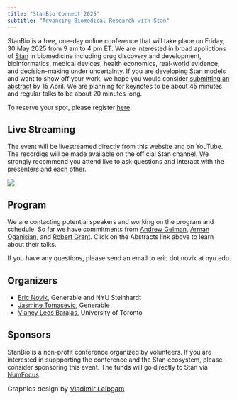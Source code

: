 ```yaml
---
title: "StanBio Connect 2025"
subtitle: "Advancing Biomedical Research with Stan"
---
```


StanBio is a free, one-day online conference that will take place on Friday, 30 May 2025 from 9 am to 4 pm ET. We are interested in broad applictions of [Stan](https://mc-stan.org/) in biomedicine including drug discovery and development, bioinformatics, medical devices, health economics, real-world evidence, and decision-making under uncertainty. If you are developing Stan models and want to show off your work, we hope you would consider [submitting an abstract](https://bit.ly/stanbio2025-abstract) by 15 April. We are planning for keynotes to be about 45 minutes and regular talks to be about 20 minutes long. 

To reserve your spot, please register [here](https://bit.ly/stanbio2025).

## Live Streaming

The event will be livestreamed directly from this website and on YouTube. The recordigs will be made available on the official Stan channel. We strongly recommend you attend live to ask questions and interact with the presenters and each other.

<!-- <div style="width:100%;height:0px;position:relative;padding-bottom:56.25%;"><iframe src="https://streamyard.com/watch/CbrbYT7nj3qX?embed=true" width="100%" height="100%" frameborder="0" allow="autoplay; fullscreen" style="width:100%;height:100%;position:absolute;left:0px;top:0px;overflow:hidden;"></iframe></div> -->

![](images/Banner03_@2x.jpg){fig-align="center"}

## Program

We are contacting potential speakers and working on the program and schedule. So far we have commitments from [Andrew Gelman](https://sites.stat.columbia.edu/gelman/), [Arman Oganisian](https://vivo.brown.edu/display/aoganisi), and [Robert Grant](http://www.robertgrantstats.co.uk/). Click on the Abstracts link above to learn about their talks.

If you have any questions, please send an email to eric dot novik at nyu.edu.

## Organizers

-   [Eric Novik](https://www.linkedin.com/in/enovik/), Generable and NYU Steinhardt
-   [Jasmine Tomasevic](https://www.linkedin.com/in/jasminetomasevic/), Generable
-   [Vianey Leos Barajas](https://www.statistics.utoronto.ca/people/directories/all-faculty/vianey-leos-barajas), University of Toronto

## Sponsors

StanBio is a non-profit conference organized by volunteers. If you are interested in suppporting the conference and the Stan ecosystem, please consider sponsoring this event. The funds will go directly to Stan via [NumFocus](https://numfocus.org/project/stan).

<span style="font-size: 15px;">Graphics design by [Vladimir Leibgam](https://www.sever-design.com/)</span>
